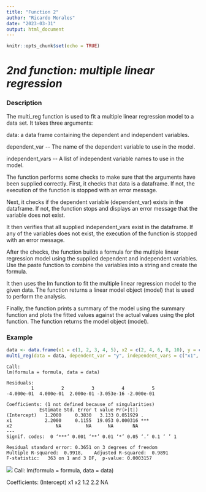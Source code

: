 ```yaml
---
title: "Function 2"
author: "Ricardo Morales"
date: "2023-03-31"
output: html_document
---
```


```r
knitr::opts_chunk$set(echo = TRUE)
```

# ***2nd function: multiple linear regression***

### Description

The multi_reg function is used to fit a multiple linear regression model to a data set. It takes three arguments:

data: a data frame containing the dependent and independent variables.

dependent_var \-- The name of the dependent variable to use in the model.

independent_vars \-- A list of independent variable names to use in the model.

The function performs some checks to make sure that the arguments have been supplied correctly. First, it checks that data is a dataframe. If not, the execution of the function is stopped with an error message.

Next, it checks if the dependent variable (dependent_var) exists in the dataframe. If not, the function stops and displays an error message that the variable does not exist.

It then verifies that all supplied independent_vars exist in the dataframe. If any of the variables does not exist, the execution of the function is stopped with an error message.

After the checks, the function builds a formula for the multiple linear regression model using the supplied dependent and independent variables. Use the paste function to combine the variables into a string and create the formula.

It then uses the lm function to fit the multiple linear regression model to the given data. The function returns a linear model object (model) that is used to perform the analysis.

Finally, the function prints a summary of the model using the summary function and plots the fitted values against the actual values using the plot function. The function returns the model object (model).

### Example

```r
data <- data.frame(x1 = c(1, 2, 3, 4, 5), x2 = c(2, 4, 6, 8, 10), y = c(3, 6, 8, 10, 12))
multi_reg(data = data, dependent_var = "y", independent_vars = c("x1", "x2"))
```

```         
Call:
lm(formula = formula, data = data)

Residuals:
         1          2          3          4          5 
-4.000e-01  4.000e-01  2.000e-01 -3.053e-16 -2.000e-01 

Coefficients: (1 not defined because of singularities)
            Estimate Std. Error t value Pr(>|t|)    
(Intercept)   1.2000     0.3830   3.133 0.051929 .  
x1            2.2000     0.1155  19.053 0.000316 ***
x2                NA         NA      NA       NA    
---
Signif. codes:  0 ‘***’ 0.001 ‘**’ 0.01 ‘*’ 0.05 ‘.’ 0.1 ‘ ’ 1

Residual standard error: 0.3651 on 3 degrees of freedom
Multiple R-squared:  0.9918,	Adjusted R-squared:  0.9891 
F-statistic:   363 on 1 and 3 DF,  p-value: 0.0003157

```

![](images/RLM.png)
Call:
lm(formula = formula, data = data)

Coefficients:
(Intercept) x1 x2
1.2 2.2 NA
